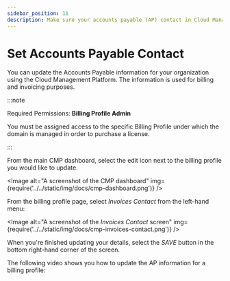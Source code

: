 ```yaml
---
sidebar_position: 11
description: Make sure your accounts payable (AP) contact in Cloud Management Platform is updated.
---
```


# Set Accounts Payable Contact

You can update the Accounts Payable information for your organization using the Cloud Management Platform. The information is used for billing and invoicing purposes.

:::note

Required Permissions: **Billing Profile Admin**

You must be assigned access to the specific Billing Profile under which the domain is managed in order to purchase a license.

:::

From the main CMP dashboard, select the edit icon next to the billing profile you would like to update.


<Image
  alt="A screenshot of the CMP dashboard"
  img={require('../../static/img/docs/cmp-dashboard.png')}
/>

From the billing profile page, select _Invoices Contact_ from the left-hand menu:

<Image
  alt="A screenshot of the _Invoices Contact_ screen"
  img={require('../../static/img/docs/cmp-invoices-contact.png')}
/>

When you're finished updating your details, select the _SAVE_ button in the bottom right-hand corner of the screen.

The following video shows you how to update the AP information for a billing profile:


<LoomEmbed id="d4b4d1e35f65414b9d59e1290c57badb" />
